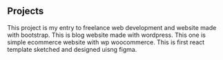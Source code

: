 ## Projects

<ProjectCard title="Business Portfolio" link="https://www.dindimastudio.com" bg="linear-gradient(to right, #009245 0%, #FCEE21 100%)">
This project is my entry to freelance web development and website made with bootstrap.
</ProjectCard>


<ProjectCard title="Wordpress Blog" link="http://www.namastekarnataka.net" bg="linear-gradient(to right, #662D8C 0%, #ED1E79 100%)">
This is blog website made with wordpress.
</ProjectCard>


<ProjectCard title="Ecommerce website" link="https://www.thewetroot.com" bg="linear-gradient(to right, #D4145A 0%, #FBB03B 100%)">
This one is simple ecommerce website with wp woocommerce.
</ProjectCard>

<ProjectCard title="React Template" link="https://www.dindimastudio.com" bg="linear-gradient(to right, #D585FF 0%, #00FFEE 100%)">
This is first react template sketched and designed uisng figma.
</ProjectCard>
